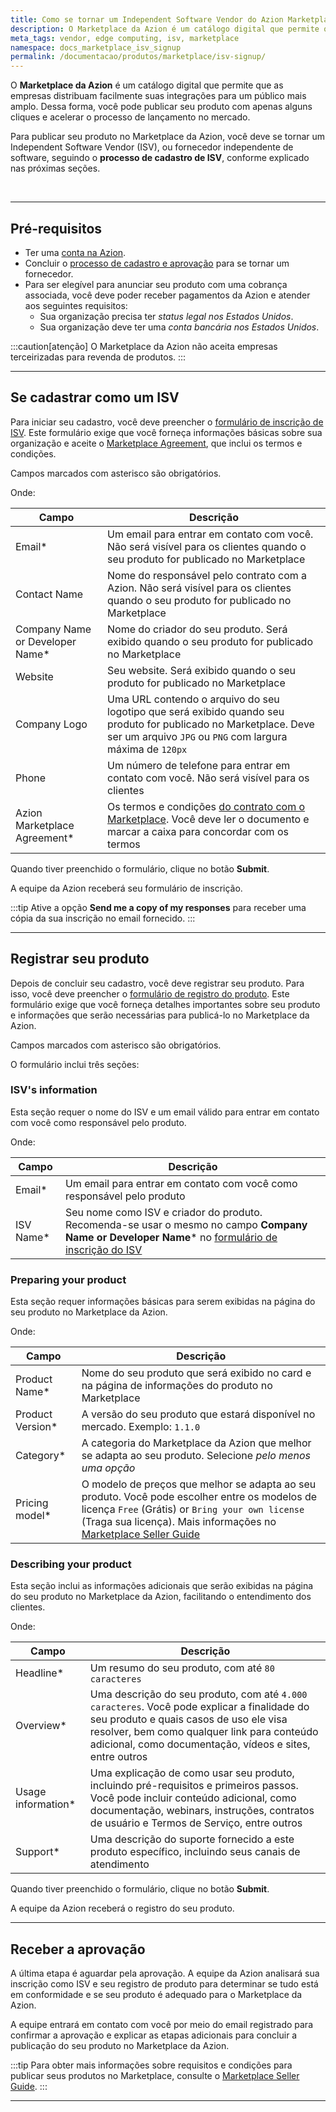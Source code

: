 ```yaml
---
title: Como se tornar um Independent Software Vendor do Azion Marketplace
description: O Marketplace da Azion é um catálogo digital que permite que as empresas distribuam facilmente suas integrações para um público mais amplo.
meta_tags: vendor, edge computing, isv, marketplace
namespace: docs_marketplace_isv_signup
permalink: /documentacao/produtos/marketplace/isv-signup/
---
```


O **Marketplace da Azion** é um catálogo digital que permite que as empresas distribuam facilmente suas integrações para um público mais amplo. Dessa forma, você pode publicar seu produto com apenas alguns cliques e acelerar o processo de lançamento no mercado.

Para publicar seu produto no Marketplace da Azion, você deve se tornar um Independent Software Vendor (ISV), ou fornecedor independente de software, seguindo o **processo de cadastro de ISV**, conforme explicado nas próximas seções.

<LinkButton link="/pt-br/documentacao/produtos/marketplace/" label="Saiba mais sobre o Marketplace da Azion" outlined />


<br/>
<LinkButton link="/pt-br/documentacao/produtos/marketplace/marketplace-seller-guide/" label="Consulte o Marketplace Seller Guide" outlined />



---

## Pré-requisitos

- Ter uma [conta na Azion](/pt-br/documentacao/produtos/contas/criar-uma-conta/).
- Concluir o [processo de cadastro e aprovação](#se-cadastrar-como-um-isv) para se tornar um fornecedor.
- Para ser elegível para anunciar seu produto com uma cobrança associada, você deve poder receber pagamentos da Azion e atender aos seguintes requisitos:
   - Sua organização precisa ter *status legal nos Estados Unidos*.
   - Sua organização deve ter uma *conta bancária nos Estados Unidos*.

:::caution[atenção]
O​⁠ ​Marketplace da​ Azion não aceita empresas terceirizadas para revenda de produtos.
:::

---

## Se cadastrar como um ISV

Para iniciar seu cadastro, você deve preencher o [formulário de inscrição de ISV](https://docs.google.com/forms/d/e/1FAIpQLScrOc_FyjVC11VFbVgDjuh6THh2jJs0-I8vduW0nZSCDGEPIg/viewform). Este formulário exige que você forneça informações básicas sobre sua organização e aceite o [Marketplace Agreement](/en/documentation/agreements/marketplace/marketplace-agreement/), que inclui os termos e condições.

Campos marcados com asterisco são obrigatórios.

Onde:

| Campo | Descrição |
| --- | --- |
| Email* | Um email para entrar em contato com você. Não será visível para os clientes quando o seu produto for publicado no Marketplace |
| Contact Name | Nome do responsável pelo contrato com a Azion. Não será visível para os clientes quando o seu produto for publicado no Marketplace |
| Company Name or Developer Name* | Nome do criador do seu produto. Será exibido quando o seu produto for publicado no Marketplace |
| Website | Seu website. Será exibido quando o seu produto for publicado no Marketplace |
| Company Logo | Uma URL contendo o arquivo do seu logotipo que será exibido quando seu produto for publicado no Marketplace. Deve ser um arquivo `JPG` ou `PNG` com largura máxima de `120px` |
| Phone | Um número de telefone para entrar em contato com você. Não será visível para os clientes |
| Azion Marketplace Agreement* | Os termos e condições [do contrato com o Marketplace](/en/documentation/agreements/marketplace/marketplace-agreement/). Você deve ler o documento e marcar a caixa para concordar com os termos |

Quando tiver preenchido o formulário, clique no botão **Submit**.

A equipe da Azion receberá seu formulário de inscrição.

:::tip
Ative a opção **Send me a copy of my responses** para receber uma cópia da sua inscrição no email fornecido.
:::

---

## Registrar seu produto

Depois de concluir seu cadastro, você deve registrar seu produto. Para isso, você deve preencher o [formulário de registro do produto](https://docs.google.com/forms/d/e/1FAIpQLSeoTbF2Qifr7qqHjoaxv9ujFB1Ak4xg6wqV0WfZfpBrpkQ12A/viewform). Este formulário exige que você forneça detalhes importantes sobre seu produto e informações que serão necessárias para publicá-lo no Marketplace da Azion.

Campos marcados com asterisco são obrigatórios.

O formulário inclui três seções:

### ISV's information

Esta seção requer o nome do ISV e um email válido para entrar em contato com você como responsável pelo produto.

Onde:

| Campo | Descrição |
| --- | --- |
| Email* | Um email para entrar em contato com você como responsável pelo produto |
| ISV Name* | Seu nome como ISV e criador do produto. Recomenda-se usar o mesmo no campo **Company Name or Developer Name*** no [formulário de inscrição do ISV](#se-cadastrar-como-um-isv) |

### Preparing your product

Esta seção requer informações básicas para serem exibidas na página do seu produto no Marketplace da Azion.

Onde:

| Campo | Descrição |
| --- | --- |
| Product Name* | Nome do seu produto que será exibido no card e na página de informações do produto no Marketplace |
| Product Version* | A versão do seu produto que estará disponível no mercado. Exemplo: `1.1.0` |
| Category* | A categoria do Marketplace da Azion que melhor se adapta ao seu produto. Selecione *pelo menos uma opção* |
| Pricing model* | O modelo de preços que melhor se adapta ao seu produto. Você pode escolher entre os modelos de licença `Free` (Grátis) or `Bring your own license` (Traga sua licença). Mais informações no [Marketplace Seller Guide](/pt-br/documentacao/produtos/marketplace/marketplace-seller-guide/) |

### Describing your product

Esta seção inclui as informações adicionais que serão exibidas na página do seu produto no Marketplace da Azion, facilitando o entendimento dos clientes.

Onde:

| Campo | Descrição |
| --- | --- |
| Headline* | Um resumo do seu produto, com até `80 caracteres` |
| Overview* | Uma descrição do seu produto, com até `4.000 caracteres`. Você pode explicar a finalidade do seu produto e quais casos de uso ele visa resolver, bem como qualquer link para conteúdo adicional, como documentação, vídeos e sites, entre outros |
| Usage information* | Uma explicação de como usar seu produto, incluindo pré-requisitos e primeiros passos. Você pode incluir conteúdo adicional, como documentação, webinars, instruções, contratos de usuário e Termos de Serviço, entre outros |
| Support* | Uma descrição do suporte fornecido a este produto específico, incluindo seus canais de atendimento |

Quando tiver preenchido o formulário, clique no botão **Submit**.

A equipe da Azion receberá o registro do seu produto.

---

## Receber a aprovação

A última etapa é aguardar pela aprovação. A equipe da Azion analisará sua inscrição como ISV e seu registro de produto para determinar se tudo está em conformidade e se seu produto é adequado para o Marketplace da Azion.

A equipe entrará em contato com você por meio do email registrado para confirmar a aprovação e explicar as etapas adicionais para concluir a publicação do seu produto no Marketplace da Azion.

:::tip
Para obter mais informações sobre requisitos e condições para publicar seus produtos no Marketplace, consulte o [Marketplace Seller Guide](/pt-br/documentacao/produtos/marketplace/marketplace-seller-guide/).
:::

---


